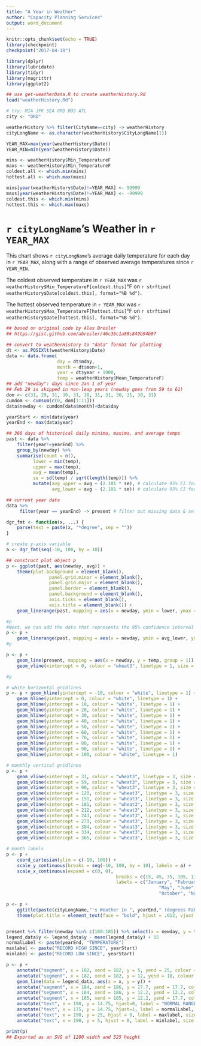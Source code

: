 ```yaml
---
title: "A Year in Weather"
author: "Capacity Planning Services"
output: word_document
---
```


```r
knitr::opts_chunk$set(echo = TRUE)
library(checkpoint)
checkpoint("2017-04-18")
```

```r
library(dplyr)
library(lubridate)
library(tidyr)
library(magrittr)
library(ggplot2)

## use get-weatherData.R to create weatherHistory.Rd
load("weatherHistory.Rd")

# try: MIA JFK SEA ORD BOS ATL
city <- "ORD"

weatherHistory %>% filter(CityName==city) -> weatherHistory
cityLongName <- as.character(weatherHistory$CityLongName[1])

YEAR_MAX=max(year(weatherHistory$Date))
YEAR_MIN=min(year(weatherHistory$Date))

mins <- weatherHistory$Min_TemperatureF
maxs <- weatherHistory$Min_TemperatureF
coldest.all <- which.min(mins)
hottest.all <- which.max(maxs)

mins[year(weatherHistory$Date)!=YEAR_MAX] <- 99999
maxs[year(weatherHistory$Date)!=YEAR_MAX] <- -99999
coldest.this <- which.min(mins)
hottest.this <- which.max(maxs)
```

# `r cityLongName`'s Weather in `r YEAR_MAX`

This chart shows `r cityLongName`'s average daily temperature for each day in `r YEAR_MAX`, along with a range of observed average temperatures since `r YEAR_MIN`.

The coldest observed temperature in `r YEAR_MAX` was
`r weatherHistory$Min_TemperatureF[coldest.this]`°F on `r strftime( weatherHistory$Date[coldest.this], format="%B %d")`.

The hottest observed temperature in `r YEAR_MAX` was
`r weatherHistory$Max_TemperatureF[hottest.this]`°F on `r strftime( weatherHistory$Date[hottest.this], format="%B %d")`.

```r
## based on original code by Alex Bresler
## https://gist.github.com/abresler/46c36c1a88c849b94b07

## convert to weatherHistory to "data" format for plotting
dt <- as.POSIXlt(weatherHistory$Date)
data <- data.frame(
                   day = dt$mday,
                   month = dt$mon+1,
                   year = dt$year + 1900,
                   temp = weatherHistory$Mean_TemperatureF)
## add "newday": days since Jan 1 of year
## Feb 29 is skipped in non-leap years (newday goes from 59 to 61)
dom <- c(31, 29, 31, 30, 31, 30, 31, 31, 30, 31, 30, 31)
cumdom <- cumsum(c(0, dom[1:11]))
data$newday <- cumdom[data$month]+data$day

yearStart <- min(data$year)
yearEnd <- max(data$year)

## 366 days of historical daily minima, maxima, and average temps
past <- data %>%
    filter(year!=yearEnd) %>%
    group_by(newday) %>%
    summarise(count = n(),  
          lower = min(temp),
          upper = max(temp),
          avg = mean(temp),
          se = sd(temp) / sqrt(length(temp))) %>% 
          mutate(avg_upper = avg + (2.101 * se), # calculate 95% CI for mean
                 avg_lower = avg - (2.101 * se)) # calculate 95% CI for mean          

## current year data
data %>%
     filter(year == yearEnd) -> present # filter out missing data & select current year data

dgr_fmt <- function(x, ...) {
    parse(text = paste(x, "*degree", sep = ""))
}

# create y-axis variable
a <- dgr_fmt(seq(-10, 100, by = 10))
```

```r
## construct plot object p
p <- ggplot(past, aes(newday, avg)) +
    theme(plot.background = element_blank(),
                panel.grid.minor = element_blank(),
                panel.grid.major = element_blank(),
                panel.border = element_blank(),
                panel.background = element_blank(),
                axis.ticks = element_blank(),
                axis.title = element_blank()) +
    geom_linerange(past, mapping = aes(x = newday, ymin = lower, ymax = upper), colour = "wheat2")

#p
#Next, we can add the data that represents the 95% confidence interval around the daily mean temperatures for 1975-2013.
p <- p +
    geom_linerange(past, mapping = aes(x = newday, ymin = avg_lower, ymax = avg_upper), colour = "wheat4")
#p

p <- p +
    geom_line(present, mapping = aes(x = newday, y = temp, group = 1)) +
    geom_vline(xintercept = 0, colour = "wheat3", linetype = 1, size = 1)

#p

# white horizontal gridlines
p <- p + geom_hline(yintercept = -10, colour = "white", linetype = 1) +
    geom_hline(yintercept = 0, colour = "white", linetype = 1) +
    geom_hline(yintercept = 10, colour = "white", linetype = 1) +
    geom_hline(yintercept = 20, colour = "white", linetype = 1) +
    geom_hline(yintercept = 30, colour = "white", linetype = 1) +
    geom_hline(yintercept = 40, colour = "white", linetype = 1) +
    geom_hline(yintercept = 50, colour = "white", linetype = 1) +
    geom_hline(yintercept = 60, colour = "white", linetype = 1) +
    geom_hline(yintercept = 70, colour = "white", linetype = 1) +
    geom_hline(yintercept = 80, colour = "white", linetype = 1) +
    geom_hline(yintercept = 90, colour = "white", linetype = 1) +
    geom_hline(yintercept = 100, colour = "white", linetype = 1)

# monthly vertical gridlines
p <- p +
    geom_vline(xintercept = 31, colour = "wheat3", linetype = 3, size = .5) +
    geom_vline(xintercept = 59, colour = "wheat3", linetype = 3, size = .5) +
    geom_vline(xintercept = 90, colour = "wheat3", linetype = 3, size = .5) +
    geom_vline(xintercept = 120, colour = "wheat3", linetype = 3, size = .5) +
    geom_vline(xintercept = 151, colour = "wheat3", linetype = 3, size = .5) +
    geom_vline(xintercept = 181, colour = "wheat3", linetype = 3, size = .5) +
    geom_vline(xintercept = 212, colour = "wheat3", linetype = 3, size = .5) +
    geom_vline(xintercept = 243, colour = "wheat3", linetype = 3, size = .5) +
    geom_vline(xintercept = 273, colour = "wheat3", linetype = 3, size = .5) +
    geom_vline(xintercept = 304, colour = "wheat3", linetype = 3, size = .5) +
    geom_vline(xintercept = 334, colour = "wheat3", linetype = 3, size = .5) +
    geom_vline(xintercept = 365, colour = "wheat3", linetype = 3, size = .5)

# month labels
p <- p +
    coord_cartesian(ylim = c(-10, 100)) +
    scale_y_continuous(breaks = seq(-10, 100, by = 10), labels = a) +
    scale_x_continuous(expand = c(0, 0),
                                         breaks = c(15, 45, 75, 105, 135, 165, 195, 228, 258, 288, 320, 350),
                                         labels = c("January", "February", "March", "April",
                                                         "May", "June", "July", "August", "September",
                                                         "October", "November", "December"))

p <- p +
    ggtitle(paste(cityLongName,"'s Weather in ", yearEnd," (degrees Fahrenheit)",sep="")) +
    theme(plot.title = element_text(face = "bold", hjust = .012, vjust = .8, colour = "#3C3C3C", size = 20)) 


present %>% filter(newday %in% c(180:185)) %>% select(x = newday, y = temp) %>% data.frame -> legend_data
legend_data$y <- legend_data$y - mean(legend_data$y) + 15 
normalLabel <- paste(yearEnd, "TEMPERATURE")
maxlabel <- paste("RECORD HIGH SINCE", yearStart)
minlabel <- paste("RECORD LOW SINCE", yearStart)

p <- p +
    annotate("segment", x = 182, xend = 182, y = 5, yend = 25, colour = "wheat2", size = 3) +
    annotate("segment", x = 182, xend = 182, y = 12, yend = 18, colour = "wheat4", size = 3) +
    geom_line(data = legend_data, aes(x = x, y = y)) +
    annotate("segment", x = 184, xend = 186, y = 17.7, yend = 17.7, colour = "wheat4", size = .5) +
    annotate("segment", x = 184, xend = 186, y = 12.2, yend = 12.2, colour = "wheat4", size = .5) +
    annotate("segment", x = 185, xend = 185, y = 12.2, yend = 17.7, colour = "wheat4", size = .5) +
    annotate("text", x = 190, y = 14.75, hjust=0, label = "NORMAL RANGE", size = 2, colour = "gray30") +
    annotate("text", x = 175, y = 14.75, hjust=1, label = normalLabel, size = 2, colour = "gray30") +
    annotate("text", x = 190, y = 25, hjust = 0, label = maxlabel, size = 2, colour = "gray30") +
    annotate("text", x = 190, y = 5, hjust = 0, label = minlabel, size = 2, colour = "gray30")

print(p)
## Exported as an SVG of 1200 width and 525 height
```



